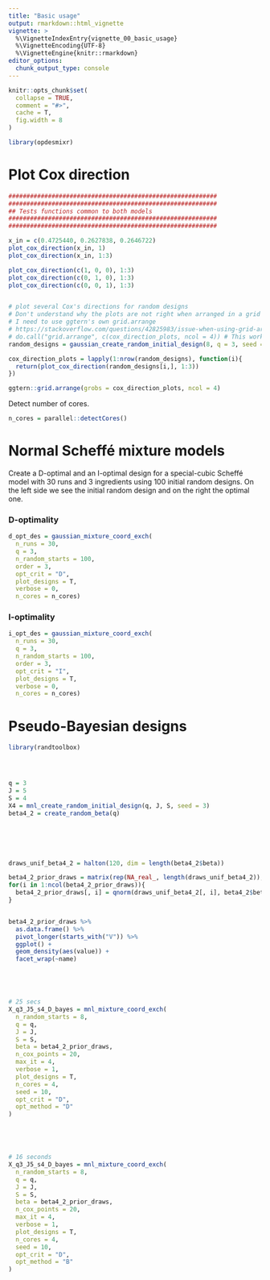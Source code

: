 ```yaml
---
title: "Basic usage"
output: rmarkdown::html_vignette
vignette: >
  %\VignetteIndexEntry{vignette_00_basic_usage}
  %\VignetteEncoding{UTF-8}
  %\VignetteEngine{knitr::rmarkdown}
editor_options: 
  chunk_output_type: console
---
```



```r
knitr::opts_chunk$set(
  collapse = TRUE,
  comment = "#>",
  cache = T, 
  fig.width = 8
)
```


```r
library(opdesmixr)
```

# Plot Cox direction

```r

##########################################################
##########################################################
## Tests functions common to both models
##########################################################
##########################################################

x_in = c(0.4725440, 0.2627838, 0.2646722)
plot_cox_direction(x_in, 1)
plot_cox_direction(x_in, 1:3)

plot_cox_direction(c(1, 0, 0), 1:3)
plot_cox_direction(c(0, 1, 0), 1:3)
plot_cox_direction(c(0, 0, 1), 1:3)


# plot several Cox's directions for random designs
# Don't understand why the plots are not right when arranged in a grid with gridExtra
# I need to use ggtern's own grid.arrange
# https://stackoverflow.com/questions/42825983/issue-when-using-grid-arrange-with-ggtern-generated-plots
# do.call("grid.arrange", c(cox_direction_plots, ncol = 4)) # This works with ggtern::grid.arrange
random_designs = gaussian_create_random_initial_design(8, q = 3, seed = 1)

cox_direction_plots = lapply(1:nrow(random_designs), function(i){
  return(plot_cox_direction(random_designs[i,], 1:3))
})

ggtern::grid.arrange(grobs = cox_direction_plots, ncol = 4)


```

Detect number of cores.

```r
n_cores = parallel::detectCores()
```

# Normal Scheffé mixture models

Create a D-optimal and an I-optimal design for a special-cubic Scheffé model with 30 runs and 3 ingredients using 100 initial random designs. On the left side we see the initial random design and on the right the optimal one.

### D-optimality

```r

d_opt_des = gaussian_mixture_coord_exch(
  n_runs = 30, 
  q = 3, 
  n_random_starts = 100,
  order = 3, 
  opt_crit = "D",
  plot_designs = T,
  verbose = 0,
  n_cores = n_cores)

```

### I-optimality

```r

i_opt_des = gaussian_mixture_coord_exch(
  n_runs = 30, 
  q = 3, 
  n_random_starts = 100,
  order = 3, 
  opt_crit = "I",
  plot_designs = T,
  verbose = 0,
  n_cores = n_cores)

```


# Pseudo-Bayesian designs

```r

library(randtoolbox)




q = 3
J = 5
S = 4
X4 = mnl_create_random_initial_design(q, J, S, seed = 3)
beta4_2 = create_random_beta(q)






draws_unif_beta4_2 = halton(120, dim = length(beta4_2$beta))

beta4_2_prior_draws = matrix(rep(NA_real_, length(draws_unif_beta4_2)), ncol = ncol(draws_unif_beta4_2))
for(i in 1:ncol(beta4_2_prior_draws)){
  beta4_2_prior_draws[, i] = qnorm(draws_unif_beta4_2[, i], beta4_2$beta[i], 3)
}


beta4_2_prior_draws %>%
  as.data.frame() %>%
  pivot_longer(starts_with("V")) %>%
  ggplot() +
  geom_density(aes(value)) +
  facet_wrap(~name)





# 25 secs
X_q3_J5_s4_D_bayes = mnl_mixture_coord_exch(
  n_random_starts = 8,
  q = q,
  J = J,
  S = S,
  beta = beta4_2_prior_draws,
  n_cox_points = 20,
  max_it = 4,
  verbose = 1,
  plot_designs = T,
  n_cores = 4,
  seed = 10,
  opt_crit = "D",
  opt_method = "D"
)





# 16 seconds
X_q3_J5_s4_D_bayes = mnl_mixture_coord_exch(
  n_random_starts = 8,
  q = q,
  J = J,
  S = S,
  beta = beta4_2_prior_draws,
  n_cox_points = 20,
  max_it = 4,
  verbose = 1,
  plot_designs = T,
  n_cores = 4,
  seed = 10,
  opt_crit = "D",
  opt_method = "B"
)



```





